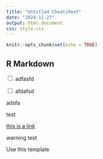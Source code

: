 ```yaml
---
title: "Untitled Cheatsheet"
date: "2024-11-27"
output: html_document
css: style.css
---
```


```r
knitr::opts_chunk$set(echo = TRUE)
```

## R Markdown

<input type="checkbox"> adfasfd 

<input type="checkbox"> afdafsd

<rcorners1> adsfa </rcourners1>

<github> test </github>

[this is a link](https://www.itcrtraining.org/)

::: {.warning}
warning test
:::

:::{.github_button}
Use this template
:::
